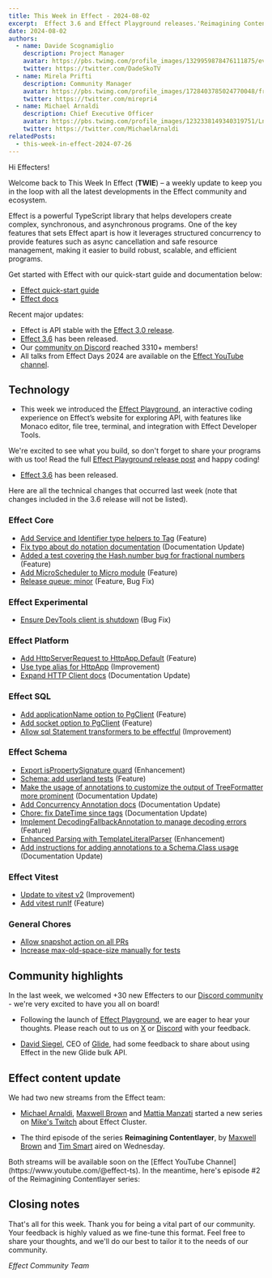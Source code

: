 ```yaml
---
title: This Week in Effect - 2024-08-02
excerpt:  Effect 3.6 and Effect Playground releases.'Reimagining Contentlayer' ep. 3 by Maxwell Brown and Tim Smart. 'Effect Cluster' ep.1 by Michael Arnaldi, Maxwell Brown and Mattia Manzati. 
date: 2024-08-02
authors:
  - name: Davide Scognamiglio
    description: Project Manager
    avatar: https://pbs.twimg.com/profile_images/1329959878476111875/evHG8VX6_400x400.jpg
    twitter: https://twitter.com/DadeSkoTV
  - name: Mirela Prifti
    description: Community Manager
    avatar: https://pbs.twimg.com/profile_images/1728403785024770048/frKphayT_400x400.jpg
    twitter: https://twitter.com/mirepri4
  - name: Michael Arnaldi
    description: Chief Executive Officer
    avatar: https://pbs.twimg.com/profile_images/1232338149340319751/Ln9nNWyk_400x400.jpg
    twitter: https://twitter.com/MichaelArnaldi
relatedPosts:
  - this-week-in-effect-2024-07-26
---
```


Hi Effecters! 

Welcome back to This Week In Effect (**TWIE**) – a weekly update to keep you in the loop with all the latest developments in the Effect community and ecosystem.

Effect is a powerful TypeScript library that helps developers create complex, synchronous, and asynchronous programs. One of the key features that sets Effect apart is how it leverages structured concurrency to provide features such as async cancellation and safe resource management, making it easier to build robust, scalable, and efficient programs.

Get started with Effect with our quick-start guide and documentation below:

- [Effect quick-start guide](/docs/quickstart)
- [Effect docs](/docs/introduction)

Recent major updates:

- Effect is API stable with the [Effect 3.0 release](https://effect.website/blog/effect-3.0).
- [Effect 3.6](https://effect.website/blog/effect-3.6) has been released.
- Our [community on Discord](https://discord.gg/effect-ts) reached 3310+ members!
- All talks from Effect Days 2024 are available on the [Effect YouTube channel](https://www.youtube.com/@effect-ts).


## Technology

+ This week we introduced the [Effect Playground](https://effect.website/play), an interactive coding experience on Effect’s website for exploring API, with features like Monaco editor, file tree, terminal, and integration with Effect Developer Tools.
<Tweet id="1817965072821665897" />

We're excited to see what you build, so don't forget to share your programs with us too! Read the full [Effect Playground release post](https://effect.website/blog/playground-release) and happy coding!
<YouTube url="https://www.youtube.com/embed/zrMY9r9CRoc?si=UzeFoqTLv0Bx4441" />

+ [Effect 3.6](https://effect.website/blog/effect-3.6) has been released.
<Tweet id="1818237695987957965" />

Here are all the technical changes that occurred last week (note that changes included in the 3.6 release will not be listed).

### Effect Core
+ [Add Service and Identifier type helpers to Tag](https://github.com/Effect-TS/effect/pull/3362) (Feature)
+ [Fix typo about do notation documentation](https://github.com/Effect-TS/effect/pull/3372) (Documentation Update)
+ [Added a test covering the Hash.number bug for fractional numbers](https://github.com/Effect-TS/effect/pull/3373) (Feature)
+ [Add MicroScheduler to Micro module](https://github.com/Effect-TS/effect/pull/3377) (Feature)
+ [Release queue: minor](https://github.com/Effect-TS/effect/pull/3248) (Feature, Bug Fix)

### Effect Experimental
+ [Ensure DevTools client is shutdown](https://github.com/Effect-TS/effect/pull/3394) (Bug Fix)

### Effect Platform
+ [Add HttpServerRequest to HttpApp.Default](https://github.com/Effect-TS/effect/pull/3384) (Feature)
+ [Use type alias for HttpApp](https://github.com/Effect-TS/effect/pull/3386) (Improvement)
+ [Expand HTTP Client docs](https://github.com/Effect-TS/effect/pull/3396) (Documentation Update)

### Effect SQL
+ [Add applicationName option to PgClient](https://github.com/Effect-TS/effect/pull/3364) (Feature)
+ [Add socket option to PgClient](https://github.com/Effect-TS/effect/pull/3365) (Feature)
+ [Allow sql Statement transformers to be effectful](https://github.com/Effect-TS/effect/pull/3387) (Improvement)

### Effect Schema
+ [Export isPropertySignature guard](https://github.com/Effect-TS/effect/pull/3363) (Enhancement)
+ [Schema: add userland tests](https://github.com/Effect-TS/effect/pull/3370) (Feature)
+ [Make the usage of annotations to customize the output of TreeFormatter more prominent](https://github.com/Effect-TS/effect/pull/3374) (Documentation Update)
+ [Add Concurrency Annotation docs](https://github.com/Effect-TS/effect/pull/3381) (Documentation Update)
+ [Chore: fix DateTime since tags](https://github.com/Effect-TS/effect/pull/3388) (Documentation Update)
+ [Implement DecodingFallbackAnnotation to manage decoding errors](https://github.com/Effect-TS/effect/pull/3346) (Feature)
+ [Enhanced Parsing with TemplateLiteralParser](https://github.com/Effect-TS/effect/pull/3347) (Enhancement)
+ [Add instructions for adding annotations to a Schema.Class usage](https://github.com/Effect-TS/effect/pull/3395) (Documentation Update)

### Effect Vitest
+ [Update to vitest v2](https://github.com/Effect-TS/effect/pull/3367) (Improvement)
+ [Add vitest runIf](https://github.com/Effect-TS/effect/pull/3376) (Feature)

### General Chores
+ [Allow snapshot action on all PRs](https://github.com/Effect-TS/effect/pull/3369)
+ [Increase max-old-space-size manually for tests](https://github.com/Effect-TS/effect/pull/3371)

## Community highlights

In the last week, we welcomed +30 new Effecters to our [Discord community](https://discord.gg/effect-ts) - we're very excited to have you all on board! 

+ Following the launch of [Effect Playground](https://effect.website/play), we are eager to hear your thoughts. Please reach out to us on [X](https://x.com/EffectTS_) or [Discord](https://discord.gg/effect-ts) with your feedback.
<Tweet id="1818065230532067432" />

+ [David Siegel](https://x.com/dvdsgl), CEO of [Glide](https://www.glideapps.com/), had some feedback to share about using Effect in the new Glide bulk API. 
<Tweet id="1817397810880479315" />

## Effect content update

We had two new streams from the Effect team:

+ [Michael Arnaldi](https://x.com/MichaelArnaldi), [Maxwell Brown](https://x.com/imax153) and [Mattia Manzati](https://x.com/MattiaManzati) started a new series on [Mike's Twitch](https://www.twitch.tv/mikearnaldi/video/2206072150) about Effect Cluster.
<Tweet id="1817923000382980562" />

+ The third episode of the series **Reimagining Contentlayer**, by [Maxwell Brown](https://x.com/imax153) and [Tim Smart](https://x.com/tim_smart) aired on Wednesday. 
<Tweet id="1818772336537161908" />
Both streams will be available soon on the [Effect YouTube Channel](https://www.youtube.com/@effect-ts). In the meantime, here's episode #2 of the Reimagining Contentlayer series:
<YouTube url="https://www.youtube.com/embed/XqvvQ43b208?si=NrvY_rXA_DPZShUO" />


## Closing notes

That's all for this week. Thank you for being a vital part of our community. Your feedback is highly valued as we fine-tune this format. Feel free to share your thoughts, and we'll do our best to tailor it to the needs of our community.

_Effect Community Team_
